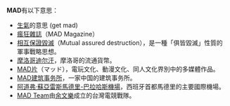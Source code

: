 '''MAD'''有以下意思：
* [[憤怒|生氣]]的意思 (get mad)
* [[瘋狂雜誌|瘋狂雜誌]]（MAD Magazine）
* [[相互保證毀滅|相互保證毀滅]]（Mutual assured destruction），是一種「俱皆毀滅」性質的軍事戰略思想。
* [[摩洛哥迪尔汗|摩洛哥迪尔汗]]，摩洛哥的流通貨幣。
* [[MAD片|MAD片]]（マッド），電玩文化、動漫文化、同人文化界別中的多媒體作品。
* [[MAD建筑事务所|MAD建筑事务所]]，一家中国的建筑事务所。
* [[阿道弗·蘇亞雷斯馬德里-巴拉哈斯機場|阿道弗·蘇亞雷斯馬德里-巴拉哈斯機場]]，西班牙首都馬德里的主要國際機場。
* [[MAD_Team|MAD Team]]由[[余文樂|余文樂]]成立的台灣電競戰隊。

{{disambig|cat=三字拉丁字母縮寫消歧義}}